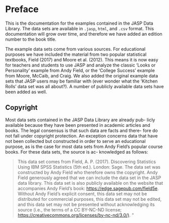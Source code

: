 # Preface {.unnumbered}

This is the documentation for the examples contained in the JASP Data Library. The data sets are available in `.jasp`, `html`, and `.csv` format. This documentation will grow over time, and therefore we have added an edition number to the book title.

The example data sets come from various sources. For educational purposes we have included the material from two popular statistical textbooks, Field (2017) and Moore et al. (2012). This means it is now easy for teachers and students to use JASP and analyze the classic 'Looks or Personality' example from Andy Field, or the 'College Success' example from Moore, McCaib, and Craig. We also added the original example data sets that JASP users may be familiar with (ever wonder what the 'Kitchen Rolls' data set was all about?). A number of publicly available data sets have been added as well.

## Copyright

Most data sets contained in the JASP Data Library are already pub- licly available because they have been presented in academic articles and books. The legal consensus is that such data are facts and there- fore do not fall under copyright protection. An exception concerns data that have not been collected but constructed in order to serve an educational purpose, as is the case for most data sets from Andy Field's popular course books. For these data sets, the source is ac- knowledged as follows:

> This data set comes from Field, A. P. (2017). Discovering Statistics Using IBM SPSS Statistics (5th ed.). London: Sage. The data set was constructed by Andy Field who therefore owns the copyright. Andy Field generously agreed that we can include the data set in the JASP data library. This data set is also publicly available on the website that accompanies Andy Field's book: <https://edge.sagepub.com/field5e>. Without Andy Field's explicit consent, this data set may not be distributed for commercial purposes, this data set may not be edited, and this data set may not be presented without acknowledging its source (i.e., the terms of a CC BY-NC-ND license; <https://creativecommons.org/licenses/by-nc-nd/3.0/)>. "
